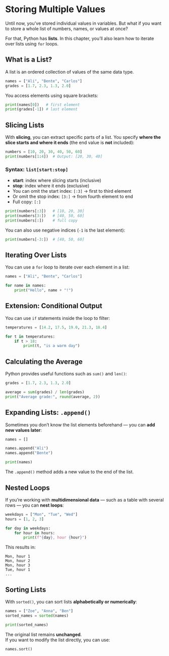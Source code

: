# Storing Multiple Values

Until now, you've stored individual values in variables. But what if you want to store a whole list of numbers, names, or values at once?

For that, Python has **lists**. In this chapter, you'll also learn how to iterate over lists using `for` loops.

## What is a List?

A list is an ordered collection of values of the same data type.

```{python}
names = ["Ali", "Bente", "Carlos"]
grades = [1.7, 2.3, 1.3, 2.0]
```

You access elements using square brackets:

```{python}
print(names[0])   # first element
print(grades[-1]) # last element
```

## Slicing Lists

With **slicing**, you can extract specific parts of a list.
You specify **where the slice starts and where it ends** (the end value is **not** included):

```{python}
numbers = [10, 20, 30, 40, 50, 60]
print(numbers[1:4])  # Output: [20, 30, 40]
```

### Syntax: `list[start:stop]`

- **start**: index where slicing starts (inclusive)
- **stop**: index where it ends (exclusive)
- You can omit the start index: `[:3]` → first to third element
- Or omit the stop index: `[3:]` → from fourth element to end
- Full copy: `[:]`

```{python}
print(numbers[:3])   # [10, 20, 30]
print(numbers[3:])   # [40, 50, 60]
print(numbers[:])    # full copy
```

::: {.callout-note icon="false" collapse="false"}
You can also use negative indices (`-1` is the last element):
```{python}
print(numbers[-3:])  # [40, 50, 60]
```
:::

## Iterating Over Lists

You can use a `for` loop to iterate over each element in a list:

```{python}
names = ["Ali", "Bente", "Carlos"]

for name in names:
    print("Hello", name + "!")
```

## Extension: Conditional Output

You can use `if` statements inside the loop to filter:

```{python}
temperatures = [14.2, 17.5, 19.0, 21.3, 18.4]

for t in temperatures:
    if t > 18:
        print(t, "is a warm day")
```

## Calculating the Average

Python provides useful functions such as `sum()` and `len()`:

```{python}
grades = [1.7, 2.3, 1.3, 2.0]

average = sum(grades) / len(grades)
print("Average grade:", round(average, 2))
```

## Expanding Lists: `.append()`

Sometimes you don’t know the list elements beforehand — you can **add new values later**:

```{python}
names = []

names.append("Ali")
names.append("Bente")

print(names)
```

::: {.callout-note icon="false" collapse="false"}
The `.append()` method adds a new value to the end of the list.
:::

## Nested Loops

If you're working with **multidimensional data** — such as a table with several rows — you can **nest loops**:

```{python}
weekdays = ["Mon", "Tue", "Wed"]
hours = [1, 2, 3]

for day in weekdays:
    for hour in hours:
        print(f"{day}, hour {hour}")
```

This results in:

```
Mon, hour 1
Mon, hour 2
Mon, hour 3
Tue, hour 1
...
```

## Sorting Lists

With `sorted()`, you can sort lists **alphabetically or numerically**:

```{python}
names = ["Zoe", "Anna", "Ben"]
sorted_names = sorted(names)

print(sorted_names)
```

::: {.callout-important icon="false" collapse="false"}
The original list remains **unchanged**.  
If you want to modify the list directly, you can use:
```{python}
names.sort()
```
:::
